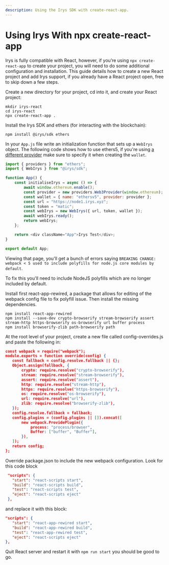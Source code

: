 ```yaml
---
description: Using the Irys SDK with create-react-app.
---
```


# Using Irys With npx create-react-app

Irys is fully compatible with React, however, if you’re using `npx create-react-app` to create your project, you will need to do some additional configuration and installation. This guide details how to create a new React project and add Irys support, if you already have a React project open, free to skip down a few steps.

Create a new directory for your project, cd into it, and create your React project:

```console
mkdir irys-react
cd irys-react
npx create-react-app .
```

Install the Irys SDK and ethers (for interacting with the blockchain):

```console
npm install @irys/sdk ethers
```

In your `App.js` file write an initialization function that sets up a `WebIrys` object. The following code shows how to use ethers5, if you're using [a different provider](/developer-docs/irys-sdk/irys-in-the-browser#supported-providers) make sure to specify it when creating the `wallet`.

```js
import { providers } from "ethers";
import { WebIrys } from "@irys/sdk";

function App() {
	const initialiseIrys = async () => {
		await window.ethereum.enable();
		const provider = new providers.Web3Provider(window.ethereum);
		const wallet = { name: "ethersv5", provider: provider };
		const url = "https://node1.irys.xyz";
		const token = "matic";
		const webIrys = new WebIrys({ url, token, wallet });
		await webIrys.ready();
		return webIrys;
	};

	return <div className="App">Irys Test</div>;
}

export default App;
```

Viewing that page, you'll get a bunch of errors saying `BREAKING CHANGE: webpack < 5 used to include polyfills for node.js core modules by default`.

To fix this you'll need to include NodeJS polyfills which are no longer included by default.

Install first react-app-rewired, a package that allows for editing of the webpack config file to fix polyfill issue. Then install the missing dependencies.

```
npm install react-app-rewired
npm install --save-dev crypto-browserify stream-browserify assert stream-http https-browserify os-browserify url buffer process
npm install browserify-zlib path-browserify path
```

At the root level of your project, create a new file called config-overrides.js and paste the following in:

```json
const webpack = require("webpack");
module.exports = function override(config) {
   const fallback = config.resolve.fallback || {};
   Object.assign(fallback, {
       crypto: require.resolve("crypto-browserify"),
       stream: require.resolve("stream-browserify"),
       assert: require.resolve("assert"),
       http: require.resolve("stream-http"),
       https: require.resolve("https-browserify"),
       os: require.resolve("os-browserify"),
       url: require.resolve("url"),
       zlib: require.resolve("browserify-zlib"),
   });
   config.resolve.fallback = fallback;
   config.plugins = (config.plugins || []).concat([
       new webpack.ProvidePlugin({
           process: "process/browser",
           Buffer: ["buffer", "Buffer"],
       }),
   ]);
   return config;
};
```

Override package.json to include the new webpack configuration. Look for this code block

```json
 "scripts": {
   "start": "react-scripts start",
   "build": "react-scripts build",
   "test": "react-scripts test",
   "eject": "react-scripts eject"
 },
```

and replace it with this block:

```json
"scripts": {
   "start": "react-app-rewired start",
   "build": "react-app-rewired build",
   "test": "react-app-rewired test",
   "eject": "react-scripts eject"
},

```

Quit React server and restart it with `npm run start` you should be good to go.
